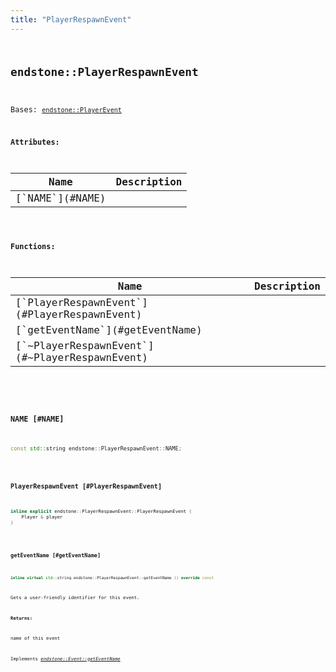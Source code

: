 ```yaml
---
title: "PlayerRespawnEvent"
---
```


## <code className="doc-symbol doc-symbol-class"/> endstone::PlayerRespawnEvent

Bases: [`endstone::PlayerEvent`](classendstone_1_1_player_event.md)









**Attributes:**

<table>
<thead>
   <tr>
      <th>Name</th>
      <th>Description</th>
   </tr>
</thead>
<tbody>
<tr key="classendstone_1_1_player_respawn_event_1ab47c1f5797bfb607b21b5fdbd1e35336">
    <td>[`NAME`](#NAME)</td>
    <td></td>
</tr>
</tbody>
</table>






**Functions:**

<table>
<thead>
   <tr>
      <th>Name</th>
      <th>Description</th>
   </tr>
</thead>
<tbody>
<tr key="classendstone_1_1_player_respawn_event_1abb6a9abde0432b56b4ce24b1ebfdbcbb">
    <td>[`PlayerRespawnEvent`](#PlayerRespawnEvent)</td>
    <td></td>
</tr>
<tr key="classendstone_1_1_player_respawn_event_1a0b74630548cc0c5d82b0ba24a915e8d8">
    <td>[`getEventName`](#getEventName)</td>
    <td></td>
</tr>
<tr key="classendstone_1_1_player_respawn_event_1a6d85e0d878c46548c97daab6e89bad91">
    <td>[`~PlayerRespawnEvent`](#~PlayerRespawnEvent)</td>
    <td></td>
</tr>
</tbody>
</table>

### <code className="doc-symbol doc-symbol-variable"/> NAME [#NAME]

```cpp
const std::string endstone::PlayerRespawnEvent::NAME;
```


### <code className="doc-symbol doc-symbol-function"/> PlayerRespawnEvent [#PlayerRespawnEvent]

```cpp
inline explicit endstone::PlayerRespawnEvent::PlayerRespawnEvent (
    Player & player
) 
```


### <code className="doc-symbol doc-symbol-function"/> getEventName [#getEventName]

```cpp
inline virtual std::string endstone::PlayerRespawnEvent::getEventName () override const
```


Gets a user-friendly identifier for this event.




**Returns:**

name of this event 





        
Implements [*endstone::Event::getEventName*](classendstone_1_1_event.md#function-geteventname)
